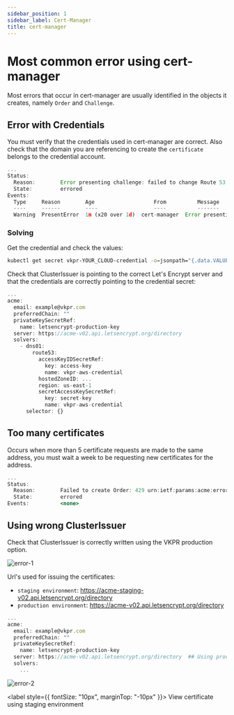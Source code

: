 ```yaml
---
sidebar_position: 1
sidebar_label: Cert-Manager
title: cert-manager
---
```


# Most common error using cert-manager

Most errors that occur in cert-manager are usually identified in the objects it creates, namely `Order` and `Challenge`.

## Error with Credentials

You must verify that the credentials used in cert-manager are correct.
Also check that the domain you are referencing to create the `certificate` belongs to the credential account.

```jsx title="➜ kubectl describe challenge whoami-cert-f8qns-2445062599-737753945"
...
Status:
  Reason:        Error presenting challenge: failed to change Route 53 record set: InvalidClientTokenId: The security token included in the request is invalid.duplicate-certificate-limit/
  State:         errored
Events:
  Type     Reason        Age                   From          Message
  ----     ------        ----                  ----          -------
  Warning  PresentError  1m (x20 over 1d)  cert-manager  Error presenting challenge: failed to change Route 53 record set: InvalidClientTokenId: The security token included in the request is invalid.
```

### Solving

Get the credential and check the values:

```sh
kubectl get secret vkpr-YOUR_CLOUD-credential -o=jsonpath="{.data.VALUE}" -n vkpr | base64 --decode
```

Check that ClusterIssuer is pointing to the correct Let's Encrypt server and that the credentials are correctly pointing to the credential secret:

```jsx title="➜ kubectl get clusterissuer certmanager-issuer -o=yaml | yq eval ".spec" -"
...
acme:
  email: example@vkpr.com
  preferredChain: ""
  privateKeySecretRef:
    name: letsencrypt-production-key
  server: https://acme-v02.api.letsencrypt.org/directory
  solvers:
    - dns01:
        route53:
          accessKeyIDSecretRef:
            key: access-key
            name: vkpr-aws-credential
          hostedZoneID: ...
          region: us-east-1
          secretAccessKeySecretRef:
            key: secret-key
            name: vkpr-aws-credential
      selector: {}
```

## Too many certificates

Occurs when more than 5 certificate requests are made to the same address, you must wait a week to be requesting new certificates for the address.

```jsx title="➜ kubectl describe order whoami-cert-mnc9g-2445062599"
...
Status:
  Reason:        Failed to create Order: 429 urn:ietf:params:acme:error:rateLimited: Error creating new order :: too many certificates (5) already issued for this exact set of domains in the last 168 hours: whoami.test.vkpr.com, retry after 2022-09-01T04:46:38Z: see https://letsencrypt.org/docs/duplicate-certificate-limit/
  State:         errored
Events:          <none>
```

## Using wrong ClusterIssuer

Check that ClusterIssuer is correctly written using the VKPR production option.

<div style={{ textAlign: "center" }}>

![error-1](img/cert-manager/error-browser-certificate.png)

</div>

Url's used for issuing the certificates:

- `staging environment`: https://acme-staging-v02.api.letsencrypt.org/directory
- `production environment`: https://acme-v02.api.letsencrypt.org/directory

```jsx title="➜ kubectl get clusterissuer certmanager-issuer -o=yaml | yq eval ".spec" -"
...
acme:
  email: example@vkpr.com
  preferredChain: ""
  privateKeySecretRef:
    name: letsencrypt-production-key
  server: https://acme-v02.api.letsencrypt.org/directory  ## Using production env
  solvers:
    ...
```

<div style={{ textAlign: "center" }}>

![error-2](img/cert-manager/info-error-certificate.png)

<label style={{ fontSize: "10px", marginTop: "-10px" }}>
  View certificate using staging environment
</label>

</div>

